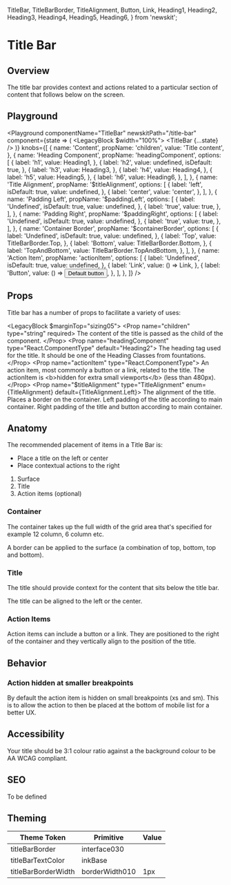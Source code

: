 
  TitleBar,
  TitleBarBorder,
  TitleAlignment,
  Button,
  Link,
  Heading1,
  Heading2,
  Heading3,
  Heading4,
  Heading5,
  Heading6,
} from 'newskit';


# Title Bar

## Overview

The title bar provides context and actions related to a particular section of content that follows below on the screen.

## Playground

<Playground
  componentName="TitleBar"
  newskitPath="/title-bar"
  component={state => (
    <LegacyBlock $width="100%">
      <TitleBar {...state} />
    </LegacyBlock>
  )}
  knobs={[
    {
      name: 'Content',
      propName: 'children',
      value: 'Title content',
    },
    {
      name: 'Heading Component',
      propName: 'headingComponent',
      options: [
        {
          label: 'h1',
          value: Heading1,
        },
        {
          label: 'h2',
          value: undefined,
          isDefault: true,
        },
        {
          label: 'h3',
          value: Heading3,
        },
        {
          label: 'h4',
          value: Heading4,
        },
        {
          label: 'h5',
          value: Heading5,
        },
        {
          label: 'h6',
          value: Heading6,
        },
      ],
    },
    {
      name: 'Title Alignment',
      propName: '$titleAlignment',
      options: [
        {
          label: 'left',
          isDefault: true,
          value: undefined,
        },
        {
          label: 'center',
          value: 'center',
        },
      ],
    },
    {
      name: 'Padding Left',
      propName: '$paddingLeft',
      options: [
        {
          label: 'Undefined',
          isDefault: true,
          value: undefined,
        },
        {
          label: 'true',
          value: true,
        },
      ],
    },
    {
      name: 'Padding Right',
      propName: '$paddingRight',
      options: [
        {
          label: 'Undefined',
          isDefault: true,
          value: undefined,
        },
        {
          label: 'true',
          value: true,
        },
      ],
    },
    {
      name: 'Container Border',
      propName: '$containerBorder',
      options: [
        {
          label: 'Undefined',
          isDefault: true,
          value: undefined,
        },
        {
          label: 'Top',
          value: TitleBarBorder.Top,
        },
        {
          label: 'Bottom',
          value: TitleBarBorder.Bottom,
        },
        {
          label: 'TopAndBottom',
          value: TitleBarBorder.TopAndBottom,
        },
      ],
    },
    {
      name: 'Action Item',
      propName: 'actionItem',
      options: [
        {
          label: 'Undefined',
          isDefault: true,
          value: undefined,
        },
        {
          label: 'Link',
          value: () => <Link href="/">Link</Link>,
        },
        {
          label: 'Button',
          value: () => <Button>Default button</Button>,
        },
      ],
    },
  ]}
/>

## Props

Title bar has a number of props to facilitate a variety of uses:

<LegacyBlock $marginTop="sizing05">
  <Prop name="children" type="string" required>
    The content of the title is passed as the child of the component.
  </Prop>
  <Prop name="headingComponent" type="React.ComponentType" default="Heading2">
    The heading tag used for the title. It should be one of the Heading Classes from fountations.
  </Prop>
  <Prop name="actionItem" type="React.ComponentType">
    An action item, most commonly a button or a link, related to the title. 
    The actionItem is <b>hidden for extra small viewports</b> (less than 480px).
  </Prop>
  <Prop name="$titleAlignment" type="TitleAlignment" enum={TitleAlignment} default={TitleAlignment.Left}>
    The alignment of the title.
  </Prop>
  <Prop name="$containerBorder" type="TitleBarBorder" enum={TitleBarBorder} default={TitleBarBorder.None}>
    Places a border on the container.
  </Prop>
  <Prop name="$paddingLeft" type="boolean" default={false}>
    Left padding of the title according to main container.
  </Prop>
  <Prop name="$paddingRight" type="boolean" default={false}>
    Right padding of the title and button according to main container.
  </Prop>

</LegacyBlock>

## Anatomy

The recommended placement of items in a Title Bar is:

- Place a title on the left or center
- Place contextual actions to the right


1. Surface
2. Title
3. Action items (optional)

### Container

The container takes up the full width of the grid area that's specified for example 12 column, 6 column etc.

A border can be applied to the surface (a combination of top, bottom, top and bottom).


### Title

The title should provide context for the content that sits below the title bar.


The title can be aligned to the left or the center.


### Action Items

Action items can include a button or a link. They are positioned to the right of the container and they vertically align to the position of the title.


## Behavior

### Action hidden at smaller breakpoints

By default the action item is hidden on small breakpoints (xs and sm). This is to allow the action to then be placed at the bottom of mobile list for a better UX.

## Accessibility

Your title should be 3:1 colour ratio against a the background colour to be AA WCAG compliant.


## SEO

To be defined

## Theming

| Theme Token         | Primitive      | Value                                       |
| ------------------- | -------------- | ------------------------------------------- |
| titleBarBorder      | interface030   | <TextBoxSwatch themeColor="interface030" /> |
| titleBarTextColor   | inkBase        | <TextBoxSwatch themeColor="inkBase" />      |
| titleBarBorderWidth | borderWidth010 | 1px                                         |

<br />

